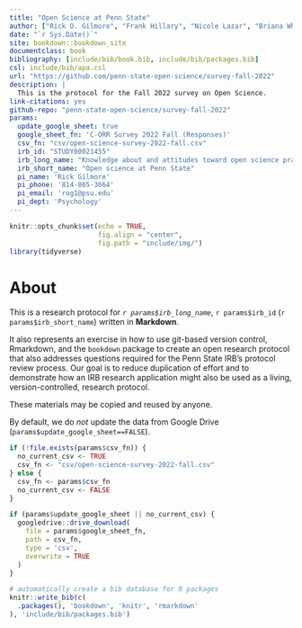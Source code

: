 ```yaml
--- 
title: "Open Science at Penn State"
author: ["Rick O. Gilmore", "Frank Hillary", "Nicole Lazar", "Briana Wham"]
date: "`r Sys.Date()`"
site: bookdown::bookdown_site
documentclass: book
bibliography: [include/bib/book.bib, include/bib/packages.bib]
csl: include/bib/apa.csl
url: "https://github.com/penn-state-open-science/survey-fall-2022"
description: |
  This is the protocol for the Fall 2022 survey on Open Science.
link-citations: yes
github-repo: "penn-state-open-science/survey-fall-2022"
params:
  update_google_sheet: true
  google_sheet_fn: 'C-ORR Survey 2022 Fall (Responses)'
  csv_fn: "csv/open-science-survey-2022-fall.csv"
  irb_id: "STUDY00021455"
  irb_long_name: "Knowledge about and attitudes toward open science practices among Penn State researchers"
  irb_short_name: "Open science at Penn State"
  pi_name: 'Rick Gilmore'
  pi_phone: '814-865-3664'
  pi_email: 'rog1@psu.edu'
  pi_dept: 'Psychology'
---
```


```r
knitr::opts_chunk$set(echo = TRUE,
                      fig.align = "center",
                      fig.path = "include/img/")
library(tidyverse)
```

# About {-}

This is a research protocol for *`r params$irb_long_name`*, `r params$irb_id` (`r params$irb_short_name`) written in **Markdown**.

It also represents an exercise in how to use git-based version control, Rmarkdown, and the `bookdown` package to create an open research protocol that also addresses questions required for the Penn State IRB's protocol review process. 
Our goal is to reduce duplication of effort and to demonstrate how an IRB research application might also be used as a living, version-controlled, research protocol.

These materials may be copied and reused by anyone.

By default, we do *not* update the data from Google Drive (`params$update_google_sheet==FALSE`).

```r
if (!file.exists(params$csv_fn)) {
  no_current_csv <- TRUE
  csv_fn <- "csv/open-science-survey-2022-fall.csv"
} else {
  csv_fn <- params$csv_fn
  no_current_csv <- FALSE
}

if (params$update_google_sheet || no_current_csv) {
  googledrive::drive_download(
    file = params$google_sheet_fn,
    path = csv_fn,
    type = 'csv',
    overwrite = TRUE
  )
}
```

```r
# automatically create a bib database for R packages
knitr::write_bib(c(
  .packages(), 'bookdown', 'knitr', 'rmarkdown'
), 'include/bib/packages.bib')
```
